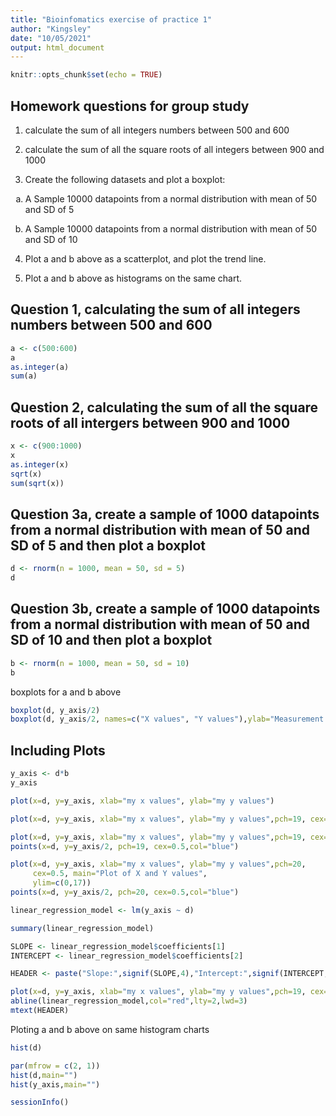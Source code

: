 ```yaml
---
title: "Bioinfomatics exercise of practice 1"
author: "Kingsley"
date: "10/05/2021"
output: html_document
---
```


```r
knitr::opts_chunk$set(echo = TRUE)
```

## Homework questions for group study

1. calculate the sum of all integers numbers between 500 and 600

2. calculate the sum of all the square roots of all integers between 900 and 1000

3. Create the following datasets and plot a boxplot:

  a. A Sample 10000 datapoints from a normal distribution with mean of 50 and SD of 5
  
  b. A Sample 10000 datapoints from a normal distribution with mean of 50 and SD of 10 

4. Plot a and b above as a scatterplot, and plot the trend line.

5. Plot a and b above as histograms on the same chart.


## Question 1, calculating the sum of all integers numbers between 500 and 600
```r
a <- c(500:600)
a
as.integer(a)
sum(a)
```

## Question 2, calculating the sum of all the square roots of all intergers between 900 and 1000
```r
x <- c(900:1000)
x
as.integer(x)
sqrt(x)
sum(sqrt(x))
```

## Question 3a, create a sample of 1000 datapoints from a normal distribution with mean of 50 and SD of 5 and then plot a boxplot
```r
d <- rnorm(n = 1000, mean = 50, sd = 5)
d
```

## Question 3b, create a sample of 1000 datapoints from a normal distribution with mean of 50 and SD of 10 and then plot a boxplot
```r
b <- rnorm(n = 1000, mean = 50, sd = 10)
b
```

boxplots for a and b above
```r
boxplot(d, y_axis/2)
boxplot(d, y_axis/2, names=c("X values", "Y values"),ylab="Measurement (cm)")
```

## Including Plots

```r
y_axis <- d*b
y_axis

plot(x=d, y=y_axis, xlab="my x values", ylab="my y values")

plot(x=d, y=y_axis, xlab="my x values", ylab="my y values",pch=19, cex=0.5, main="Plot of X and Y values")

plot(x=d, y=y_axis, xlab="my x values", ylab="my y values",pch=19, cex=0.5, main="Plot of X and Y values")
points(x=d, y=y_axis/2, pch=19, cex=0.5,col="blue")

plot(x=d, y=y_axis, xlab="my x values", ylab="my y values",pch=20, 
     cex=0.5, main="Plot of X and Y values",
     ylim=c(0,17))
points(x=d, y=y_axis/2, pch=20, cex=0.5,col="blue")

```

```r
linear_regression_model <- lm(y_axis ~ d)

summary(linear_regression_model)

SLOPE <- linear_regression_model$coefficients[1]
INTERCEPT <- linear_regression_model$coefficients[2]

HEADER <- paste("Slope:",signif(SLOPE,4),"Intercept:",signif(INTERCEPT,4))

plot(x=d, y=y_axis, xlab="my x values", ylab="my y values",pch=19, cex=0.5)
abline(linear_regression_model,col="red",lty=2,lwd=3)
mtext(HEADER)
```

Ploting a and b above on same histogram charts
```r
hist(d)

par(mfrow = c(2, 1))
hist(d,main="")
hist(y_axis,main="")
```

```r
sessionInfo()
```
